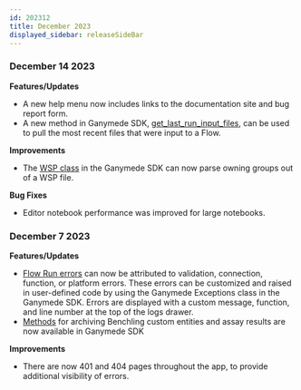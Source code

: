 ```yaml
---
id: 202312
title: December 2023
displayed_sidebar: releaseSideBar
---
```


### December 14 2023
**Features/Updates**
- A new help menu now includes links to the documentation site and bug report form.
- A new method in Ganymede SDK, [get_last_run_input_files](../sdk/GanymedeClass#method-get_last_run_input_files), can be used to pull the most recent files that were input to a Flow.

**Improvements**
- The [WSP class](../sdk/sdk_markdowns/fcs) in the Ganymede SDK can now parse owning groups out of a WSP file.

**Bug Fixes**
- Editor notebook performance was improved for large notebooks.

### December 7 2023
**Features/Updates**
- [Flow Run errors](../FlowView.mdx#error-attribution) can now be attributed to validation, connection, function, or platform errors. These errors can be customized and raised in user-defined code by using the Ganymede Exceptions class in the Ganymede SDK. Errors are displayed with a custom message, function, and line number at the top of the logs drawer.
- [Methods](../sdk/sdk_markdowns/benchling.benchling.md#function-benchlingarchive_custom_entity) for archiving Benchling custom entities and assay results are now available in Ganymede SDK

**Improvements**
- There are now 401 and 404 pages throughout the app, to provide additional visibility of errors.